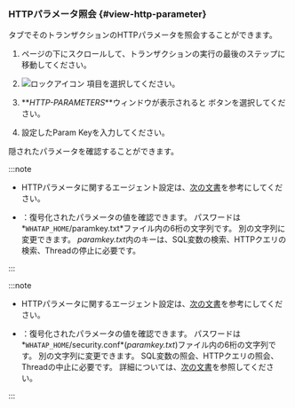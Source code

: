 ### HTTPパラメータ照会 {#view-http-parameter}

<Cmdname sid="TTL06126" className="uitext" /> タブでそのトランザクションのHTTPパラメータを照会することができます。

1.  ページの下にスクロールして、トランザクションの実行の最後のステップに移動してください。 

2.  ![ロックアイコン](/img/ic-lock.svg) <Cmdname sid="TTL06520" className="uitext" />項目を選択してください。

3.  **_HTTP-PARAMETERS_**ウィンドウが表示されると <Cmdname sid="BTN06764" className="uitext" /> ボタンを選択してください。

4.  設定したParam Keyを入力してください。

隠されたパラメータを確認することができます。

<Xclude product='java'>

:::note

-   HTTPパラメータに関するエージェント設定は、[次の文書](agent-transaction#profile_http_parameter)を参考にしてください。

-   <Cmdname sid="BTN06764" className="uitext" />：復号化されたパラメータの値を確認できます。 パスワードは*`WHATAP_HOME`/paramkey.txt*ファイル内の6桁の文字列です。 別の文字列に変更できます。 *paramkey.txt*内のキーは、SQL変数の検索、HTTPクエリの検索、Threadの停止に必要です。

:::

</Xclude>

<InDoc product='java'>

:::note

-   HTTPパラメータに関するエージェント設定は、[次の文書](agent-transaction#profile_http_parameter)を参考にしてください。

-   <Cmdname sid="BTN06764" className="uitext" />：復号化されたパラメータの値を確認できます。 パスワードは*`WHATAP_HOME`/security.conf*(*paramkey.txt*)ファイル内の6桁の文字列です。 別の文字列に変更できます。 SQL変数の照会、HTTPクエリの照会、Threadの中止に必要です。 詳細については、[次の文書](install-agent#security)を参照してください。

:::

</InDoc>
